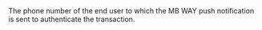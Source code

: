   
<ResponseField name="Phone" type="string" >  
<FormatCountryCodeWithoutPlusSymbolFollowedByHashSymbolFollowedByTheNumberOnlyNumericCharactersAndHashSymbol />    
The phone number of the end user to which the MB WAY push notification is sent to authenticate the transaction.  
</ResponseField>